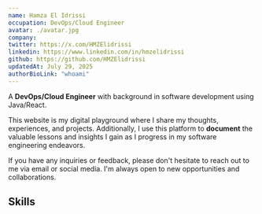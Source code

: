 ```yaml
---
name: Hamza El Idrissi
occupation: DevOps/Cloud Engineer
avatar: ./avatar.jpg
company:
twitter: https://x.com/HMZElidrissi
linkedin: https://www.linkedin.com/in/hmzelidrissi
github: https://github.com/HMZElidrissi
updatedAt: July 29, 2025
authorBioLink: "whoami"
---
```


A **DevOps/Cloud Engineer** with background in software development using Java/React.

This website is my digital playground where I share my thoughts, experiences, and projects. Additionally, I use this platform to **document** the valuable lessons and insights I gain as I progress in my software engineering endeavors.

If you have any inquiries or feedback, please don't hesitate to reach out to me via email or social media. I'm always open to new opportunities and collaborations.

## Skills


<StackList />
